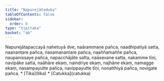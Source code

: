 ```yaml
---
title: "Napurejātaduka"
tableOfContents: false
sidebar:
  order: 8
type: "tipitaka"
basket: "ab"
---
```



<DynamicBreadcrumb />

<Division number="156">

<Paragraph number="554">
Napurejātapaccayā nahetuyā dve, naārammaṇe pañca, naadhipatiyā satta, naanantare pañca, nasamanantare pañca, naaññamaññe pañca, naupanissaye pañca, napacchājāte satta, naāsevane satta, nakamme tīṇi, navipāke satta, naāhāre ekaṃ, naindriye ekaṃ, najhāne ekaṃ, namagge ekaṃ, nasampayutte pañca, navippayutte tīṇi, nonatthiyā pañca, novigate pañca.

</Paragraph>
</Division>

<TableOfContents>
* [Tika](tika)
* [Catukka](catukka)
</TableOfContents>